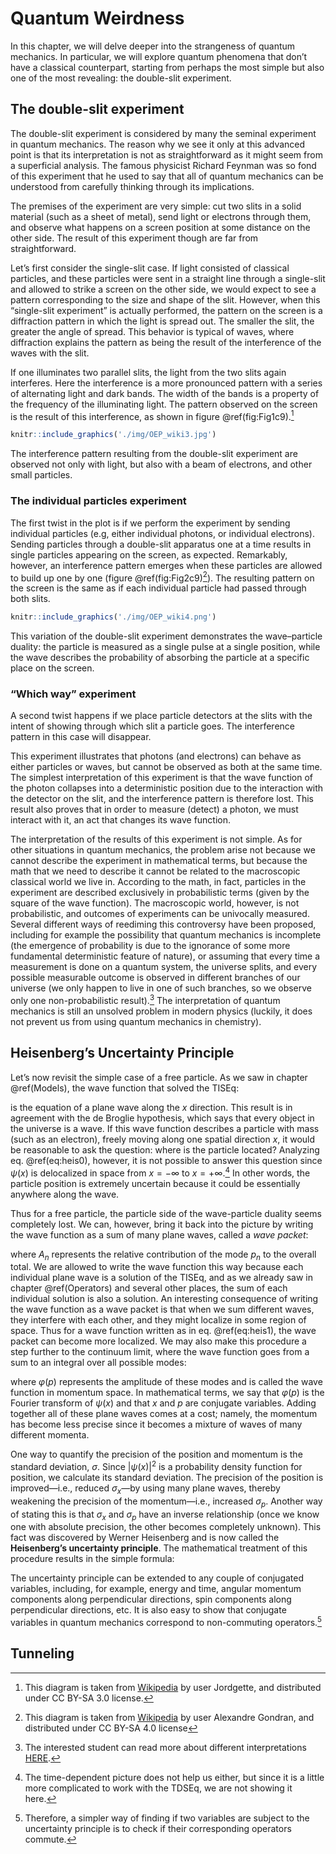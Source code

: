 # Quantum Weirdness {#Weirdness}
In this chapter, we will delve deeper into the strangeness of quantum mechanics. In particular, we will explore quantum phenomena that don't have a classical counterpart, starting from perhaps the most simple but also one of the most revealing: the double-slit experiment.

## The double-slit experiment

The double-slit experiment is considered by many the seminal experiment in quantum mechanics. The reason why we see it only at this advanced point is that its interpretation is not as straightforward as it might seem from a superficial analysis. The famous physicist Richard Feynman was so fond of this experiment that he used to say that all of quantum mechanics can be understood from carefully thinking through its implications.

The premises of the experiment are very simple: cut two slits in a solid material (such as a sheet of metal), send light or electrons through them, and observe what happens on a screen position at some distance on the other side. The result of this experiment though are far from straightforward.

Let's first consider the single-slit case. If light consisted of classical particles, and these particles were sent in a straight line through a single-slit and allowed to strike a screen on the other side, we would expect to see a pattern corresponding to the size and shape of the slit. However, when this "single-slit experiment" is actually performed, the pattern on the screen is a diffraction pattern in which the light is spread out. The smaller the slit, the greater the angle of spread. This behavior is typical of waves, where diffraction explains the pattern as being the result of the interference of the waves with the slit.

If one illuminates two parallel slits, the light from the two slits again interferes. Here the interference is a more pronounced pattern with a series of alternating light and dark bands. The width of the bands is a property of the frequency of the illuminating light. The pattern observed on the screen is the result of this interference, as shown in figure \@ref(fig:Fig1c9).^[This diagram is taken from [Wikipedia](https://en.wikipedia.org/wiki/Double-slit_experiment#/media/File:Single_slit_and_double_slit2.jpg) by user Jordgette, and distributed under CC BY-SA 3.0 license.]

```r
knitr::include_graphics('./img/OEP_wiki3.jpg')
```

The interference pattern resulting from the double-slit experiment are observed not only with light, but also with a beam of electrons, and other small particles. 

### The individual particles experiment
The first twist in the plot is if we perform the experiment by sending individual particles (e.g, either individual photons, or individual electrons). Sending particles through a double-slit apparatus one at a time results in single particles appearing on the screen, as expected. Remarkably, however, an interference pattern emerges when these particles are allowed to build up one by one (figure  \@ref(fig:Fig2c9)^[This diagram is taken from [Wikipedia](https://en.wikipedia.org/wiki/Double-slit_experiment#/media/File:Interference_electrons_double-slit_at_10cm.png) by user Alexandre Gondran, and distributed under CC BY-SA 4.0 license]). The resulting pattern on the screen is the same as if each individual particle had passed through both slits. 

```r
knitr::include_graphics('./img/OEP_wiki4.png')
```

This variation of the double-slit experiment demonstrates the wave–particle duality: the particle is measured as a single pulse at a single position, while the wave describes the probability of absorbing the particle at a specific place on the screen.

### "Which way" experiment
A second twist happens if we place particle detectors at the slits with the intent of showing through which slit a particle goes. The interference pattern in this case will disappear. 

This experiment illustrates that photons (and electrons) can behave as either particles or waves, but cannot be observed as both at the same time. The simplest interpretation of this experiment is that the wave function of the photon collapses into a deterministic position due to the interaction with the detector on the slit, and the interference pattern is therefore lost. This result also proves that in order to measure (detect) a photon, we must interact with it, an act that changes its wave function.

The interpretation of the results of this experiment is not simple. As for other situations in quantum mechanics, the problem arise not because we cannot describe the experiment in mathematical terms, but because the math that we need to describe it cannot be related to the macroscopic classical world we live in. According to the math, in fact, particles in the experiment are described exclusively in probabilistic terms (given by the square of the wave function). The macroscopic world, however, is not probabilistic, and outcomes of experiments can be univocally measured. Several different ways of reediming this controversy have been proposed, including for example the possibility that quantum mechanics is incomplete (the emergence of probability is due to the ignorance of some more fundamental deterministic feature of nature), or assuming that every time a measurement is done on a quantum system, the universe splits, and every possible measurable outcome is observed in different branches of our universe (we only happen to live in one of such branches, so we observe only one non-probabilistic result).^[The interested student can read more about different interpretations [HERE](https://en.wikipedia.org/wiki/Interpretations_of_quantum_mechanics).] The interpretation of quantum mechanics is still an unsolved problem in modern physics (luckily, it does not prevent us from using quantum mechanics in chemistry).

## Heisenberg's Uncertainty Principle

Let's now revisit the simple case of a free particle. As we saw in chapter \@ref(Models), the wave function that solved the TISEq: 

\begin{equation}
\psi(x) = A \exp(\pm ikx),
(\#eq:heis0)  
\end{equation}

is the equation of a plane wave along the $x$ direction. This result is in agreement with the de Broglie hypothesis, which says that every object in the universe is a wave. If this wave function describes a particle with mass (such as an electron), freely moving along one spatial direction $x$, it would be reasonable to ask the question: where is the particle located? Analyzing eq. \@ref(eq:heis0), however, it is not possible to answer this question since $\psi(x)$ is delocalized in space from $x=-\infty$ to $x=+\infty$.^[The time-dependent picture does not help us either, but since it is a little more complicated to work with the TDSEq, we are not showing it here.] In other words, the particle position is extremely uncertain because it could be essentially anywhere along the wave.

Thus for a free particle, the particle side of the wave-particle duality seems completely lost. We can, however, bring it back into the picture by writing the wave function as a sum of many plane waves, called a *wave packet*:

\begin{equation} 
\psi (x)\propto \sum _{n}A_{n}\exp\left(\frac{ip_n x}{\hbar} \right),
(\#eq:heis1)  
\end{equation}

where $A_n$ represents the relative contribution of the mode $p_n$ to the overall total. We are allowed to write the wave function this way because each individual plane wave is a solution of the TISEq, and as we already saw in chapter \@ref(Operators) and several other places, the sum of each individual solution is also a solution. An interesting consequence of writing the wave function as a wave packet is that when we sum different waves, they interfere with each other, and they might localize in some region of space. Thus for a wave function written as in eq. \@ref(eq:heis1), the wave packet can become more localized. We may also make this procedure a step further to the continuum limit, where the wave function goes from a sum to an integral over all possible modes:

\begin{equation}
\psi (x)=\frac {1}{\sqrt{2\pi\hbar}}\int_{-\infty }^{\infty }\varphi (p)\cdot \exp
\left(\frac{ip x}{\hbar} \right)\,dp,
(\#eq:heis2)  
\end{equation}

where $\varphi(p)$ represents the amplitude of these modes and is called the wave function in momentum space. In mathematical terms, we say that $\varphi (p)$ is the Fourier transform of $\psi (x)$ and that $x$ and $p$ are conjugate variables. Adding together all of these plane waves comes at a cost; namely, the momentum has become less precise since it becomes a mixture of waves of many different momenta.

One way to quantify the precision of the position and momentum is the standard deviation, $\sigma$. Since $|\psi (x)|^{2}$ is a probability density function for position, we calculate its standard deviation. The precision of the position is improved—i.e., reduced $\sigma_x$—by using many plane waves, thereby weakening the precision of the momentum—i.e., increased $\sigma_p$. Another way of stating this is that $\sigma_x$ and $\sigma_p$ have an inverse relationship (once we know one with absolute precision, the other becomes completely unknown). This fact was discovered by Werner Heisenberg and is now called the **Heisenberg's uncertainty principle**. The mathematical treatment of this procedure results in the simple formula:

\begin{equation}
\sigma_{x}\sigma_{p} \geq \frac{\hbar }{2}.
(\#eq:heis3)  
\end{equation}

The uncertainty principle can be extended to any couple of conjugated variables, including, for example, energy and time, angular momentum components along perpendicular directions, spin components along perpendicular directions, etc. It is also easy to show that conjugate variables in quantum mechanics correspond to non-commuting operators.^[Therefore, a simpler way of finding if two variables are subject to the uncertainty principle is to check if their corresponding operators commute.]

## Tunneling

